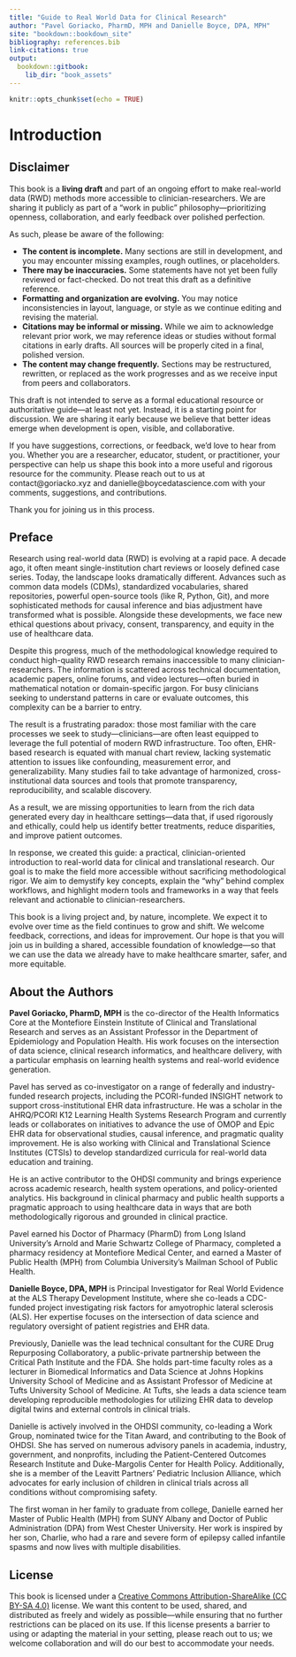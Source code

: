 ```yaml
---
title: "Guide to Real World Data for Clinical Research"
author: "Pavel Goriacko, PharmD, MPH and Danielle Boyce, DPA, MPH"
site: "bookdown::bookdown_site"
bibliography: references.bib
link-citations: true
output:
  bookdown::gitbook:
    lib_dir: "book_assets"
---
```



```r
knitr::opts_chunk$set(echo = TRUE)
```

# Introduction

## Disclaimer

This book is a **living draft** and part of an ongoing effort to make real-world data (RWD) methods more accessible to clinician-researchers. We are sharing it publicly as part of a “work in public” philosophy—prioritizing openness, collaboration, and early feedback over polished perfection.

As such, please be aware of the following:

* **The content is incomplete.** Many sections are still in development, and you may encounter missing examples, rough outlines, or placeholders.
* **There may be inaccuracies.** Some statements have not yet been fully reviewed or fact-checked. Do not treat this draft as a definitive reference.
* **Formatting and organization are evolving.** You may notice inconsistencies in layout, language, or style as we continue editing and revising the material.
* **Citations may be informal or missing.** While we aim to acknowledge relevant prior work, we may reference ideas or studies without formal citations in early drafts. All sources will be properly cited in a final, polished version.
* **The content may change frequently.** Sections may be restructured, rewritten, or replaced as the work progresses and as we receive input from peers and collaborators.

This draft is not intended to serve as a formal educational resource or authoritative guide—at least not yet. Instead, it is a starting point for discussion. We are sharing it early because we believe that better ideas emerge when development is open, visible, and collaborative.

If you have suggestions, corrections, or feedback, we’d love to hear from you. Whether you are a researcher, educator, student, or practitioner, your perspective can help us shape this book into a more useful and rigorous resource for the community. Please reach out to us at contact@goriacko.xyz and danielle@boycedatascience.com with your comments, suggestions, and contributions. 

Thank you for joining us in this process.


## Preface

Research using real-world data (RWD) is evolving at a rapid pace. A decade ago, it often meant single-institution chart reviews or loosely defined case series. Today, the landscape looks dramatically different. Advances such as common data models (CDMs), standardized vocabularies, shared repositories, powerful open-source tools (like R, Python, Git), and more sophisticated methods for causal inference and bias adjustment have transformed what is possible. Alongside these developments, we face new ethical questions about privacy, consent, transparency, and equity in the use of healthcare data.

Despite this progress, much of the methodological knowledge required to conduct high-quality RWD research remains inaccessible to many clinician-researchers. The information is scattered across technical documentation, academic papers, online forums, and video lectures—often buried in mathematical notation or domain-specific jargon. For busy clinicians seeking to understand patterns in care or evaluate outcomes, this complexity can be a barrier to entry.

The result is a frustrating paradox: those most familiar with the care processes we seek to study—clinicians—are often least equipped to leverage the full potential of modern RWD infrastructure. Too often, EHR-based research is equated with manual chart review, lacking systematic attention to issues like confounding, measurement error, and generalizability. Many studies fail to take advantage of harmonized, cross-institutional data sources and tools that promote transparency, reproducibility, and scalable discovery.

As a result, we are missing opportunities to learn from the rich data generated every day in healthcare settings—data that, if used rigorously and ethically, could help us identify better treatments, reduce disparities, and improve patient outcomes.

In response, we created this guide: a practical, clinician-oriented introduction to real-world data for clinical and translational research. Our goal is to make the field more accessible without sacrificing methodological rigor. We aim to demystify key concepts, explain the “why” behind complex workflows, and highlight modern tools and frameworks in a way that feels relevant and actionable to clinician-researchers.

This book is a living project and, by nature, incomplete. We expect it to evolve over time as the field continues to grow and shift. We welcome feedback, corrections, and ideas for improvement. Our hope is that you will join us in building a shared, accessible foundation of knowledge—so that we can use the data we already have to make healthcare smarter, safer, and more equitable.


## About the Authors

**Pavel Goriacko, PharmD, MPH** is the co-director of the Health Informatics Core at the Montefiore Einstein Institute of Clinical and Translational Research and serves as an Assistant Professor in the Department of Epidemiology and Population Health. His work focuses on the intersection of data science, clinical research informatics, and healthcare delivery, with a particular emphasis on learning health systems and real-world evidence generation.

Pavel has served as co-investigator on a range of federally and industry-funded research projects, including the PCORI-funded INSIGHT network to support cross-institutional EHR data infrastructure. He was a scholar in the AHRQ/PCORI K12 Learning Health Systems Research Program and currently leads or collaborates on initiatives to advance the use of OMOP and Epic EHR data for observational studies, causal inference, and pragmatic quality improvement. He is also working with Clinical and Translational Science Institutes (CTSIs) to develop standardized curricula for real-world data education and training.

He is an active contributor to the OHDSI community and brings experience across academic research, health system operations, and policy-oriented analytics. His background in clinical pharmacy and public health supports a pragmatic approach to using healthcare data in ways that are both methodologically rigorous and grounded in clinical practice.

Pavel earned his Doctor of Pharmacy (PharmD) from Long Island University’s Arnold and Marie Schwartz College of Pharmacy, completed a pharmacy residency at Montefiore Medical Center, and earned a Master of Public Health (MPH) from Columbia University’s Mailman School of Public Health.


**Danielle Boyce, DPA, MPH** is Principal Investigator for Real World Evidence at the ALS Therapy Development Institute, where she co-leads a CDC-funded project investigating risk factors for amyotrophic lateral sclerosis (ALS). Her expertise focuses on the intersection of data science and regulatory oversight of patient registries and EHR data.

Previously, Danielle was the lead technical consultant for the CURE Drug Repurposing Collaboratory, a public-private partnership between the Critical Path Institute and the FDA. She holds part-time faculty roles as a lecturer in Biomedical Informatics and Data Science at Johns Hopkins University School of Medicine and as Assistant Professor of Medicine at Tufts University School of Medicine. At Tufts, she leads a data science team developing reproducible methodologies for utilizing EHR data to develop digital twins and external controls in clinical trials.

Danielle is actively involved in the OHDSI community, co-leading a Work Group, nominated twice for the Titan Award, and contributing to the Book of OHDSI. She has served on numerous advisory panels in academia, industry, government, and nonprofits, including the Patient-Centered Outcomes Research Institute and Duke-Margolis Center for Health Policy. Additionally, she is a member of the Leavitt Partners’ Pediatric Inclusion Alliance, which advocates for early inclusion of children in clinical trials across all conditions without compromising safety.

The first woman in her family to graduate from college, Danielle earned her Master of Public Health (MPH) from SUNY Albany and Doctor of Public Administration (DPA) from West Chester University. Her work is inspired by her son, Charlie, who had a rare and severe form of epilepsy called infantile spasms and now lives with multiple disabilities.

## License

This book is licensed under a [Creative Commons Attribution-ShareAlike (CC BY-SA 4.0)](https://creativecommons.org/licenses/by-sa/4.0/) license. We want this content to be used, shared, and distributed as freely and widely as possible—while ensuring that no further restrictions can be placed on its use. If this license presents a barrier to using or adapting the material in your setting, please reach out to us; we welcome collaboration and will do our best to accommodate your needs.
